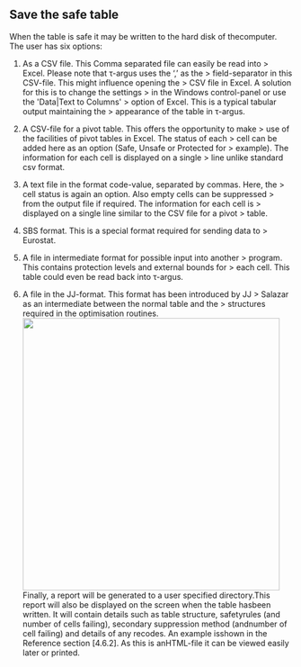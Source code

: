 ## Save the safe table
When the table is safe it may be written to the hard disk of thecomputer. The user has six options:

1.  As a CSV file. This Comma separated file can easily be read into
    > Excel. Please note that τ-argus uses the ',' as the
    > field-separator in this CSV-file. This might influence opening the
    > CSV file in Excel. A solution for this is to change the settings
    > in the Windows control-panel or use the \'Data\|Text to Columns\'
    > option of Excel. This is a typical tabular output maintaining the
    > appearance of the table in τ-argus.

2.  A CSV-file for a pivot table. This offers the opportunity to make
    > use of the facilities of pivot tables in Excel. The status of each
    > cell can be added here as an option (Safe, Unsafe or Protected for
    > example). The information for each cell is displayed on a single
    > line unlike standard csv format.

3.  A text file in the format code-value, separated by commas. Here, the
    > cell status is again an option. Also empty cells can be suppressed
    > from the output file if required. The information for each cell is
    > displayed on a single line similar to the CSV file for a pivot
    > table.

4.  SBS format. This is a special format required for sending data to
    > Eurostat.

5.  A file in intermediate format for possible input into another
    > program. This contains protection levels and external bounds for
    > each cell. This table could even be read back into τ-argus.

6.  A file in the JJ-format. This format has been introduced by JJ
    > Salazar as an intermediate between the normal table and the
    > structures required in the optimisation routines.
![](Media/Pictures/100000000000019F000001BBAB79FE89.png){width=12.107cm height=12.813cm}
Finally, a report will be generated to a user specified directory.This report will also be displayed on the screen when the table hasbeen written. It will contain details such as table structure, safetyrules (and number of cells failing), secondary suppression method (andnumber of cell failing) and details of any recodes. An example isshown in the Reference section [4.6.2]. As this is anHTML-file it can be viewed easily later or printed.


